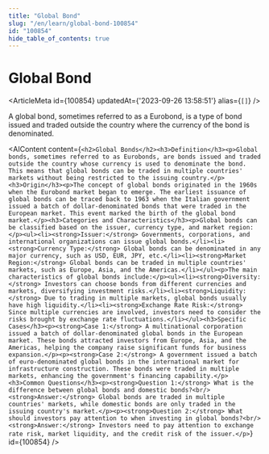 ```yaml
---
title: "Global Bond"
slug: "/en/learn/global-bond-100854"
id: "100854"
hide_table_of_contents: true
---
```



# Global Bond

<ArticleMeta id={100854} updatedAt={'2023-09-26 13:58:51'} alias={`[]`} />
<div className='border-solid border-b border-t-0 my-4 border-[var(--ifm-color-gray-300)]' />

A global bond, sometimes referred to as a Eurobond, is a type of bond issued and traded outside the country where the currency of the bond is denominated.

<AIContent content={`<h2>Global Bonds</h2><h3>Definition</h3><p>Global bonds, sometimes referred to as Eurobonds, are bonds issued and traded outside the country whose currency is used to denominate the bond. This means that global bonds can be traded in multiple countries' markets without being restricted to the issuing country.</p><h3>Origin</h3><p>The concept of global bonds originated in the 1960s when the Eurobond market began to emerge. The earliest issuance of global bonds can be traced back to 1963 when the Italian government issued a batch of dollar-denominated bonds that were traded in the European market. This event marked the birth of the global bond market.</p><h3>Categories and Characteristics</h3><p>Global bonds can be classified based on the issuer, currency type, and market region:</p><ul><li><strong>Issuer:</strong> Governments, corporations, and international organizations can issue global bonds.</li><li><strong>Currency Type:</strong> Global bonds can be denominated in any major currency, such as USD, EUR, JPY, etc.</li><li><strong>Market Region:</strong> Global bonds can be traded in multiple countries' markets, such as Europe, Asia, and the Americas.</li></ul><p>The main characteristics of global bonds include:</p><ul><li><strong>Diversity:</strong> Investors can choose bonds from different currencies and markets, diversifying investment risks.</li><li><strong>Liquidity:</strong> Due to trading in multiple markets, global bonds usually have high liquidity.</li><li><strong>Exchange Rate Risk:</strong> Since multiple currencies are involved, investors need to consider the risks brought by exchange rate fluctuations.</li></ul><h3>Specific Cases</h3><p><strong>Case 1:</strong> A multinational corporation issued a batch of dollar-denominated global bonds in the European market. These bonds attracted investors from Europe, Asia, and the Americas, helping the company raise significant funds for business expansion.</p><p><strong>Case 2:</strong> A government issued a batch of euro-denominated global bonds in the international market for infrastructure construction. These bonds were traded in multiple markets, enhancing the government's financing capability.</p><h3>Common Questions</h3><p><strong>Question 1:</strong> What is the difference between global bonds and domestic bonds?<br/><strong>Answer:</strong> Global bonds are traded in multiple countries' markets, while domestic bonds are only traded in the issuing country's market.</p><p><strong>Question 2:</strong> What should investors pay attention to when investing in global bonds?<br/><strong>Answer:</strong> Investors need to pay attention to exchange rate risk, market liquidity, and the credit risk of the issuer.</p>`} id={100854} />
